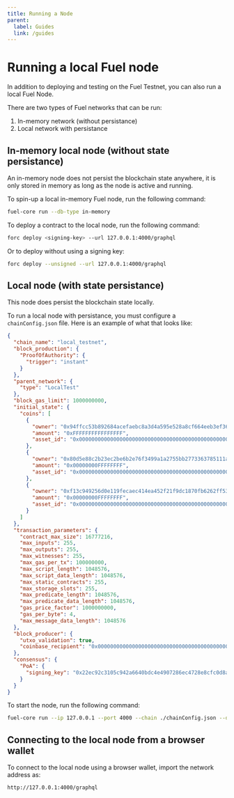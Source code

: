 ```yaml
---
title: Running a Node
parent:
  label: Guides
  link: /guides
---
```


# Running a local Fuel node

In addition to deploying and testing on the Fuel Testnet, you can also run a local Fuel Node.

There are two types of Fuel networks that can be run:

1. In-memory network (without persistance)
2. Local network with persistance

## In-memory local node (without state persistance)

An in-memory node does not persist the blockchain state anywhere, it is only stored in memory as long as the node is active and running.

To spin-up a local in-memory Fuel node, run the following command:

```sh
fuel-core run --db-type in-memory
```

To deploy a contract to the local node, run the following command:

```sh
forc deploy <signing-key> --url 127.0.0.1:4000/graphql
```

Or to deploy without using a signing key:

```sh
forc deploy --unsigned --url 127.0.0.1:4000/graphql
```

## Local node (with state persistance)

This node does persist the blockchain state locally.

To run a local node with persistance, you must configure a `chainConfig.json` file. Here is an example of what that looks like:

```json
{
  "chain_name": "local_testnet",
  "block_production": {
    "ProofOfAuthority": {
      "trigger": "instant"
    }
  },
  "parent_network": {
    "type": "LocalTest"
  },
  "block_gas_limit": 1000000000,
  "initial_state": {
    "coins": [
      {
        "owner": "0x94ffcc53b892684acefaebc8a3d4a595e528a8cf664eeb3ef36f1020b0809d0d",
        "amount": "0xFFFFFFFFFFFFFFFF",
        "asset_id": "0x0000000000000000000000000000000000000000000000000000000000000000"
      },
      {
        "owner": "0x80d5e88c2b23ec2be6b2e76f3499a1a2755bb2773363785111a719513fb57b8e",
        "amount": "0x00000000FFFFFFFF",
        "asset_id": "0x0000000000000000000000000000000000000000000000000000000000000000"
      },
      {
        "owner": "0xf13c949256d0e119fecaec414ea452f21f9dc1870fb6262ff53b37c32cab4749",
        "amount": "0x00000000FFFFFFFF",
        "asset_id": "0x0000000000000000000000000000000000000000000000000000000000000000"
      }
    ]
  },
  "transaction_parameters": {
    "contract_max_size": 16777216,
    "max_inputs": 255,
    "max_outputs": 255,
    "max_witnesses": 255,
    "max_gas_per_tx": 100000000,
    "max_script_length": 1048576,
    "max_script_data_length": 1048576,
    "max_static_contracts": 255,
    "max_storage_slots": 255,
    "max_predicate_length": 1048576,
    "max_predicate_data_length": 1048576,
    "gas_price_factor": 1000000000,
    "gas_per_byte": 4,
    "max_message_data_length": 1048576
  },
  "block_producer": {
    "utxo_validation": true,
    "coinbase_recipient": "0x0000000000000000000000000000000000000000000000000000000000000000"
  },
  "consensus": {
    "PoA": {
      "signing_key": "0x22ec92c3105c942a6640bdc4e4907286ec4728e8cfc0d8ac59aad4d8e1ccaefb"
    }
  }
}
```

To start the node, run the following command:

```sh
fuel-core run --ip 127.0.0.1 --port 4000 --chain ./chainConfig.json --db-path ./.fueldb
```

## Connecting to the local node from a browser wallet

To connect to the local node using a browser wallet, import the network address as:

```sh
http://127.0.0.1:4000/graphql
```

